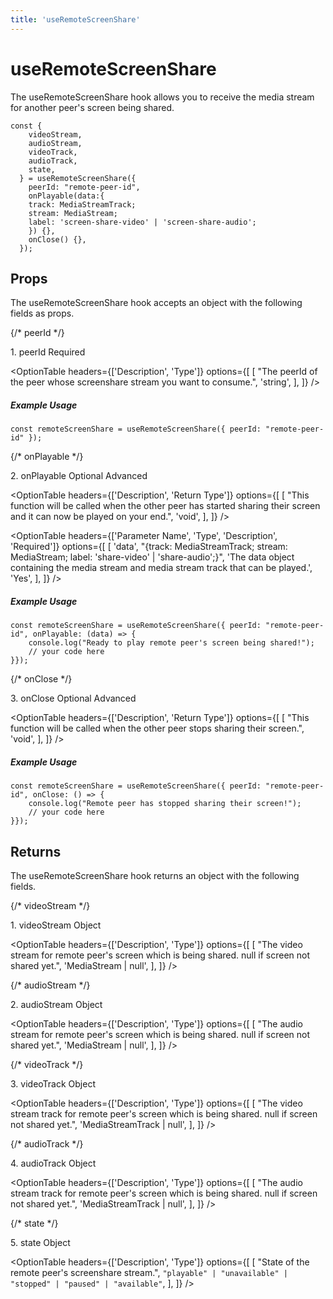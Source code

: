 ```yaml
---
title: 'useRemoteScreenShare'
---
```



# useRemoteScreenShare

The useRemoteScreenShare hook allows you to receive the media stream for another peer's screen being shared.

```tsx
const {
    videoStream,
    audioStream,
    videoTrack,
    audioTrack,
    state,
  } = useRemoteScreenShare({
    peerId: "remote-peer-id",
    onPlayable(data:{
    track: MediaStreamTrack;
    stream: MediaStream;
    label: 'screen-share-video' | 'screen-share-audio';
    }) {},
    onClose() {},
  });
```


## Props
The useRemoteScreenShare hook accepts an object with the following fields as props.

{/* peerId */}
<div className="flex mt-5">
    <span className="font-mono font-semibold">1. peerId</span>
    <span>
        <Pill>Required</Pill>
    </span>
</div>

<OptionTable
  headers={['Description', 'Type']}
  options={[
    [
      "The peerId of the peer whose screenshare stream you want to consume.",
      'string',
    ],
  ]}
/>


##### Example Usage

```tsx
const remoteScreenShare = useRemoteScreenShare({ peerId: "remote-peer-id" });
```

{/* onPlayable */}
<div className="flex mt-5">
    <span className="font-mono font-semibold">2. onPlayable</span>
    <span className="ml-2">
        <Pill>Optional</Pill>
    </span>
    <span className="ml-2">
        <Pill>Advanced</Pill>
    </span>
</div>

<OptionTable
  headers={['Description', 'Return Type']}
  options={[
    [
      "This function will be called when the other peer has started sharing their screen and it can now be played on your end.",
      'void',
    ],
  ]}
/>

<OptionTable
  headers={['Parameter Name', 'Type', 'Description', 'Required']}
  options={[
    [
      'data',
      "{track: MediaStreamTrack; stream: MediaStream; label: 'share-video' | 'share-audio';}",
      'The data object containing the media stream and media stream track that can be played.',
      'Yes',
    ],
  ]}
/>


##### Example Usage

```tsx
const remoteScreenShare = useRemoteScreenShare({ peerId: "remote-peer-id", onPlayable: (data) => {
	console.log("Ready to play remote peer's screen being shared!");
    // your code here
}});
```

{/* onClose */}
<div className="flex mt-5">
    <span className="font-mono font-semibold">3. onClose</span>
    <span className="ml-2">
        <Pill>Optional</Pill>
    </span>
    <span className="ml-2">
        <Pill>Advanced</Pill>
    </span>
</div>

<OptionTable
  headers={['Description', 'Return Type']}
  options={[
    [
      "This function will be called when the other peer stops sharing their screen.",
      'void',
    ],
  ]}
/>

##### Example Usage

```tsx
const remoteScreenShare = useRemoteScreenShare({ peerId: "remote-peer-id", onClose: () => {
	console.log("Remote peer has stopped sharing their screen!");
    // your code here
}});
```

## Returns
The useRemoteScreenShare hook returns an object with the following fields.

{/* videoStream */}
<div className="flex mt-5">
    <span className="font-mono font-semibold">1. videoStream</span>
    <span className="ml-2">
        <Pill>Object</Pill>
    </span>
</div>

<OptionTable
  headers={['Description', 'Type']}
  options={[
    [
      "The video stream for remote peer's screen which is being shared. null if screen not shared yet.",
      'MediaStream | null',
    ],
  ]}
/>

{/* audioStream */}
<div className="flex mt-5">
    <span className="font-mono font-semibold">2. audioStream</span>
    <span className="ml-2">
        <Pill>Object</Pill>
    </span>
</div>

<OptionTable
  headers={['Description', 'Type']}
  options={[
    [
      "The audio stream for remote peer's screen which is being shared. null if screen not shared yet.",
      'MediaStream | null',
    ],
  ]}
/>

{/* videoTrack */}
<div className="flex mt-5">
    <span className="font-mono font-semibold">3. videoTrack</span>
    <span className="ml-2">
        <Pill>Object</Pill>
    </span>
</div>

<OptionTable
  headers={['Description', 'Type']}
  options={[
    [
      "The video stream track for remote peer's screen which is being shared. null if screen not shared yet.",
      'MediaStreamTrack | null',
    ],
  ]}
/>

{/* audioTrack */}
<div className="flex mt-5">
    <span className="font-mono font-semibold">4. audioTrack</span>
    <span className="ml-2">
        <Pill>Object</Pill>
    </span>
</div>

<OptionTable
  headers={['Description', 'Type']}
  options={[
    [
      "The audio stream track for remote peer's screen which is being shared. null if screen not shared yet.",
      'MediaStreamTrack | null',
    ],
  ]}
/>

{/* state */}
<div className="flex mt-5">
    <span className="font-mono font-semibold">5. state</span>
    <span className="ml-2">
        <Pill>Object</Pill>
    </span>
</div>

<OptionTable
  headers={['Description', 'Type']}
  options={[
    [
      "State of the remote peer's screenshare stream.",
      `"playable" | "unavailable" | "stopped" | "paused" | "available"`,
    ],
  ]}
/>